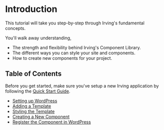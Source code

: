 <Meta title="Tutorial|Introduction" />

# Introduction
This tutorial will take you step-by-step through Irving's fundamental concepts.

You'll walk away understanding,
* The strength and flexibility behind Irving's Component Library.
* The different ways you can style your site and components.
* How to create new components for your project.

## Table of Contents
Before you get started, make sure you've setup a new Irving application by following the [Quick Start Guide](?path=/docs/intro-quick-start--page).

* [Setting up WordPress](?path=/docs/tutorial-setting-up-wordpress--page)
* [Adding a Template](?path=/docs/tutorial-adding-a-template--page)
* [Styling the Template](?path=/docs/tutorial-styling-the-template--page)
* [Creating a New Component](?path=/docs/tutorial-creating-a-new-component--page)
* [Register the Component in WordPress](?path=/docs/tutorial-register-the-component-in-wordpress--page)
